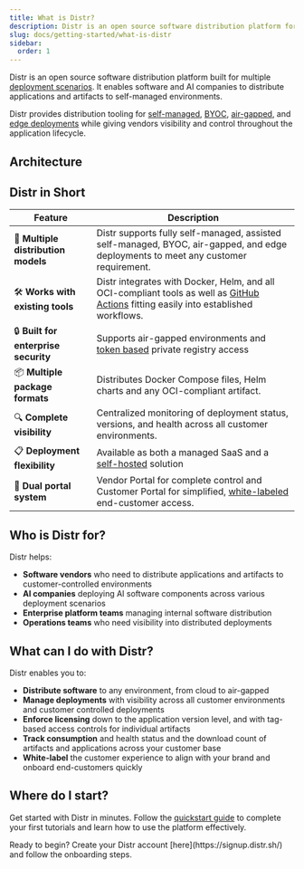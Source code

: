 ```yaml
---
title: What is Distr?
description: Distr is an open source software distribution platform for software vendors to distribute, deploy, and manage software in self-managed customer environments, air-gapped, BYOC, and edge environments. Giving vendors and end customer control and visibility over their self-managed deployments.
slug: docs/getting-started/what-is-distr
sidebar:
  order: 1
---
```



Distr is an open source software distribution platform built for multiple [deployment scenarios](/docs/use-cases/fully-self-managed/). It enables software and AI companies to distribute applications and artifacts to self-managed environments.

Distr provides distribution tooling for [self-managed](/docs/use-cases/fully-self-managed/), [BYOC](/docs/use-cases/byoc-bring-your-own-cloud/), [air-gapped](/docs/use-cases/air-gapped/),
and [edge deployments](/docs/use-cases/edge-deployments/) while giving vendors visibility and control throughout the application lifecycle.

## Architecture

<ThemeImage
  lightSrc="/src/assets/docs/getting-started/what-is-distr/distr-diagram-light.png"
  darkSrc="/src/assets/docs/getting-started/what-is-distr/distr-diagram-dark.png"
  alt="Deployments interface"
/>

## Distr in Short

| Feature                              | Description                                                                                                                                                           |
| ------------------------------------ | --------------------------------------------------------------------------------------------------------------------------------------------------------------------- |
| 🔄 **Multiple distribution models**  | Distr supports fully self-managed, assisted self-managed, BYOC, air-gapped, and edge deployments to meet any customer requirement.                                    |
| 🛠️ **Works with existing tools**     | Distr integrates with Docker, Helm, and all OCI-compliant tools as well as [GitHub Actions](/docs/integrations/gh-action/) fitting easily into established workflows. |
| 🔒 **Built for enterprise security** | Supports air-gapped environments and [token based](/docs/integrations/personal-access-token/) private registry access                                                 |
| 📦 **Multiple package formats**      | Distributes Docker Compose files, Helm charts and any OCI-compliant artifact.                                                                                         |
| 🔍 **Complete visibility**           | Centralized monitoring of deployment status, versions, and health across all customer environments.                                                                   |
| 📋 **Deployment flexibility**        | Available as both a managed SaaS and a [self-hosted](/docs/self-hosting/getting-started/) solution                                                                    |
| 📱 **Dual portal system**            | Vendor Portal for complete control and Customer Portal for simplified, [white-labeled](/docs/product/branding/) end-customer access.                                  |

## Who is Distr for?

Distr helps:

- **Software vendors** who need to distribute applications and artifacts to customer-controlled environments
- **AI companies** deploying AI software components across various deployment scenarios
- **Enterprise platform teams** managing internal software distribution
- **Operations teams** who need visibility into distributed deployments

## What can I do with Distr?

Distr enables you to:

- **Distribute software** to any environment, from cloud to air-gapped
- **Manage deployments** with visibility across all customer environments and customer controlled deployments
- **Enforce licensing** down to the application version level, and with tag-based access controls for individual artifacts
- **Track consumption** and health status and the download count of artifacts and applications across your customer base
- **White-label** the customer experience to align with your brand and onboard end-customers quickly

## Where do I start?

Get started with Distr in minutes. Follow the [quickstart guide](/docs/getting-started/quickstart/) to complete your first tutorials and learn how to use the platform effectively.

<Aside type="note">
  Ready to begin? Create your Distr account [here](https://signup.distr.sh/) and
  follow the onboarding steps.
</Aside>
